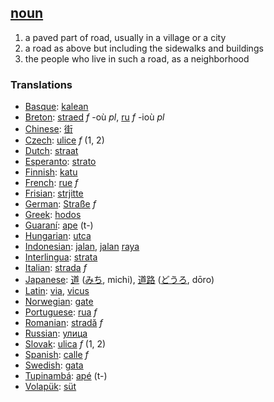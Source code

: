 == [[noun]] ==
# a paved part of road, usually in a village or a city
# a road as above but including the sidewalks and buildings
# the people who live in such a road, as a neighborhood

=== Translations ===
*[[Basque]]: [[kalean]]
*[[Breton]]: [[straed]] ''f'' -où ''pl'', [[ru]] ''f'' -ioù ''pl''
*[[Chinese]]: [[街]]
*[[Czech]]: [[ulice]] ''f'' (1, 2)
*[[Dutch]]: [[straat]]
*[[Esperanto]]: [[strato]]
*[[Finnish]]: [[katu]]
*[[French]]: [[rue]] ''f''
*[[Frisian]]: [[strjitte]]
*[[German]]: [[Straße]] ''f''
*[[Greek]]: [[hodos]]
*[[Guaraní]]: [[ape]] (t-)
*[[Hungarian]]: [[utca]]
*[[Indonesian]]: [[jalan]], [[jalan]] [[raya]]
*[[Interlingua]]: [[strata]]
*[[Italian]]: [[strada]] ''f''
*[[Japanese]]: [[道]] ([[みち]], michi), [[道路]] ([[どうろ]], dōro)
*[[Latin]]: [[via]], [[vicus]]
*[[Norwegian]]: [[gate]]
*[[Portuguese]]: [[rua]] ''f''
*[[Romanian]]: [[stradă]] ''f''
*[[Russian]]: [[улица]]
*[[Slovak]]: [[ulica#Slovak|ulica]] ''f'' (1, 2)
*[[Spanish]]: [[calle]] ''f''
*[[Swedish]]: [[gata]]
*[[Tupinambá]]: [[apé]] (t-)
*[[Volapük]]: [[süt]]